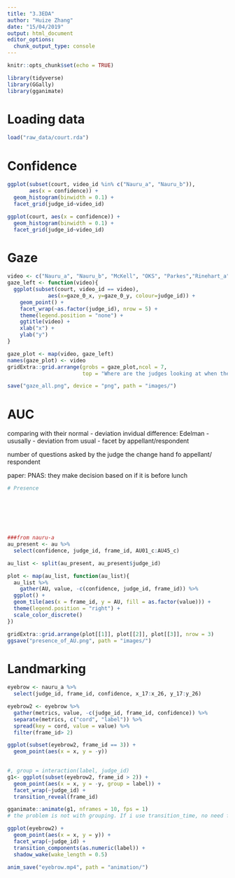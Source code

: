 ```yaml
---
title: "3.3EDA"
author: "Huize Zhang"
date: "15/04/2019"
output: html_document
editor_options: 
  chunk_output_type: console
---
```


```r
knitr::opts_chunk$set(echo = TRUE)

library(tidyverse)
library(GGally)
library(gganimate)
```

# Loading data
```r
load("raw_data/court.rda")
```

# Confidence 
```r
ggplot(subset(court, video_id %in% c("Nauru_a", "Nauru_b")), 
       aes(x = confidence)) + 
  geom_histogram(binwidth = 0.1) + 
  facet_grid(judge_id~video_id)

ggplot(court, aes(x = confidence)) + 
  geom_histogram(binwidth = 0.1) + 
  facet_grid(judge_id~video_id)
```

# Gaze
```r
video <- c("Nauru_a", "Nauru_b", "McKell", "OKS", "Parkes","Rinehart_a", "Rinehart_b")
gaze_left <- function(video){
  ggplot(subset(court, video_id == video), 
             aes(x=gaze_0_x, y=gaze_0_y, colour=judge_id)) + 
    geom_point() + 
    facet_wrap(~as.factor(judge_id), nrow = 5) + 
    theme(legend.position = "none") + 
    ggtitle(video) + 
    xlab("x") +
    ylab("y")
}

gaze_plot <- map(video, gaze_left)
names(gaze_plot) <- video
gridExtra::grid.arrange(grobs = gaze_plot,ncol = 7,
                        top = "Where are the judges looking at when they are in the court")

save("gaze_all.png", device = "png", path = "images/")
```

# AUC
comparing with their normal - deviation 
invidual difference: Edelman - ususally - deviation from usual - facet by appellant/respondent 

number of questions asked by the judge
the change hand fo appellant/ respondent 

paper: PNAS: they make decision based on if it is before lunch 

```r
# Presence







###from nauru-a
au_present <- au %>% 
  select(confidence, judge_id, frame_id, AU01_c:AU45_c)

au_list <- split(au_present, au_present$judge_id)

plot <- map(au_list, function(au_list){
  au_list %>% 
    gather(AU, value, -c(confidence, judge_id, frame_id)) %>%
  ggplot() +
  geom_tile(aes(x = frame_id, y = AU, fill = as.factor(value))) +
  theme(legend.position = "right") +
  scale_color_discrete()
})

gridExtra::grid.arrange(plot[[1]], plot[[2]], plot[[3]], nrow = 3)
ggsave("presence_of_AU.png", path = "images/")
```


# Landmarking
```r
eyebrow <- nauru_a %>% 
  select(judge_id, frame_id, confidence, x_17:x_26, y_17:y_26)

eyebrow2 <- eyebrow %>% 
  gather(metrics, value, -c(judge_id, frame_id, confidence)) %>% 
  separate(metrics, c("cord", "label")) %>% 
  spread(key = cord, value = value) %>% 
  filter(frame_id> 2)

ggplot(subset(eyebrow2, frame_id == 3)) + 
  geom_point(aes(x = x, y = -y)) 
  

#, group = interaction(label, judge_id)
g1<- ggplot(subset(eyebrow2, frame_id > 2)) + 
  geom_point(aes(x = x, y = -y, group = label)) + 
  facet_wrap(~judge_id) + 
  transition_reveal(frame_id)

gganimate::animate(g1, nframes = 10, fps = 1)
# the problem is not with grouping. If i use transition_time, no need for grouping, while if transition_components is used, it plots every frame_id adn i want all the 10 points in each group to be shown so need group = label

ggplot(eyebrow2) + 
  geom_point(aes(x = x, y = y)) + 
  facet_wrap(~judge_id) + 
  transition_components(as.numeric(label)) + 
  shadow_wake(wake_length = 0.5)

anim_save("eyebrow.mp4", path = "animation/")
```


